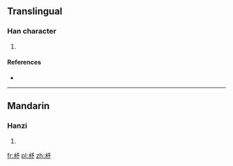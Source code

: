 ==Translingual==

===Han character===
{{Han char|rn=85|rad=水|as=04|sn=8|four=17222|canj=ENIN,XENIN}}

# {{defn|Han|sort=水04}}

====References====
* {{Han ref|kx=0609.100|dkj=17181|dj=1002.070|hdz=31557.050|uh=6C80|ud=27776|bh=CD45|bd=52549}}

----

==Mandarin==

===Hanzi===
{{cmn-hanzi|pin=[[xù]] ([[xu4]])|wg=hsü<sup>4</sup>}}

# {{defn|lang=cmn|sort=水04}}

[[fr:沀]]
[[pl:沀]]
[[zh:沀]]